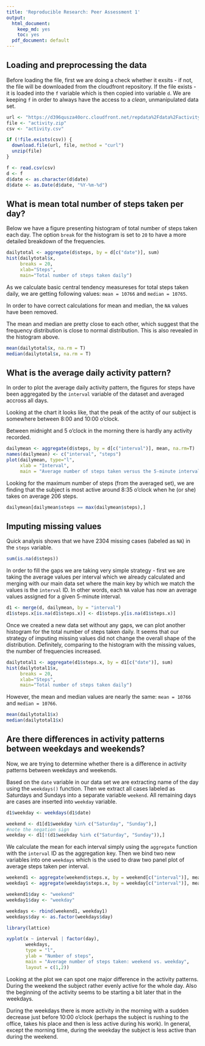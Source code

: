 ```yaml
---
title: 'Reproducible Research: Peer Assessment 1'
output:
  html_document:
    keep_md: yes
    toc: yes
  pdf_document: default
---
```



## Loading and preprocessing the data

Before loading the file, first we are doing a check whether it exsits - if not, the file will be downloaded from the cloudfront repository. If the file exists - it is loaded into the `f` variable which is then copied into variable `d`. We are keeping `f` in order to always have the access to a *clean*, unmanipulated data set.

```r
url <- "https://d396qusza40orc.cloudfront.net/repdata%2Fdata%2Factivity.zip"
file <- "activity.zip"
csv <- "activity.csv"

if (!file.exists(csv)) {
  download.file(url, file, method = "curl")
  unzip(file)
}

f <- read.csv(csv)
d <- f
d$date <- as.character(d$date)
d$date <- as.Date(d$date, "%Y-%m-%d")
```



## What is mean total number of steps taken per day?
Below we have a figure presenting histogram of total number of steps taken each day. The option `break` for the histogram is set to `20` to have a more detailed breakdown of the frequencies.
```r
dailytotal <- aggregate(d$steps, by = d[c("date")], sum)
hist(dailytotal$x, 
     breaks = 20, 
     xlab="Steps", 
     main="Total number of steps taken daily")
```

As we calculate basic central tendency measureses for total steps taken daily, we are getting following values: `mean = 10766` and `median = 10765`.

In order to have correct calculations for mean and median, the `NA` values have been removed.

The mean and median are pretty close to each other, which suggest that the frequency distribution is close to normal distribution. This is also revealed in the histogram above.

```r
mean(dailytotal$x, na.rm = T)
median(dailytotal$x, na.rm = T)
```


## What is the average daily activity pattern?

In order to plot the average daily activity pattern, the figures for steps have been aggregated by the `interval` variable of the dataset and averaged accross all days.

Looking at the chart it looks like, that the peak of the actity of our subject is somewhere between 8:00 and 10:00 o'clock.

Between midnight and 5 o'clock in the morning there is hardly any activity recorded.

```r
dailymean <- aggregate(d$steps, by = d[c("interval")], mean, na.rm=T)
names(dailymean) <- c("interval", "steps")
plot(dailymean, type="l",
     xlab = "Interval",
     main = "Average number of steps taken versus the 5-minute intervals")
```

Looking for the maximum number of steps (from the averaged set), we are finding that the subject is most active around 8:35 o'clock when he (or she) takes on average 206 steps.
```r
dailymean[dailymean$steps == max(dailymean$steps),]
```


## Imputing missing values
Quick analysis shows that we have 2304 missing cases (labeled as `NA`) in the `steps` variable.
```r
sum(is.na(d$steps))
```

In order to fill the gaps we are taking very simple strategy - first we are taking the average values per interval which we already calculated and merging with our main data set where the main key by which we match the values is the `interval` ID. In other words, each `NA` value has now an average values assigned for a given 5-minute interval.
```r
d1 <- merge(d, dailymean, by = "interval")
d1$steps.x[is.na(d1$steps.x)] <- d1$steps.y[is.na(d1$steps.x)]
```

Once we created a new data set without any gaps, we can plot another histogram for the total number of steps taken daily. It seems that our strategy of imputing missing values did not change the overall shape of the distribution. Definitely, comparing to the histogram with the missing values, the number of frequencies increased. 
```r
dailytotal1 <- aggregate(d1$steps.x, by = d1[c("date")], sum)
hist(dailytotal1$x, 
     breaks = 20, 
     xlab="Steps", 
     main="Total number of steps taken daily")
```

However, the mean and median values are nearly the same: `mean = 10766` and `median = 10766`.
```r
mean(dailytotal1$x)
median(dailytotal1$x)
```


## Are there differences in activity patterns between weekdays and weekends?
Now, we are trying to determine whether there is a difference in activity patterns between weekdays and weekends.

Based on the `date` variable in our data set we are extracting name of the day using the `weekdays()` function. Then we extract all cases labeled as Saturdays and Sundays into a separate variable `weekend`. All remaining days are cases are inserted into `weekday` variable.
```r
d1$weekday <- weekdays(d1$date)

weekend <- d1[d1$weekday %in% c("Saturday", "Sunday"),]
#note the negation sign
weekday <- d1[!(d1$weekday %in% c("Saturday", "Sunday")),]
```

We calculate the mean for each interval simply using the `aggregate` function with the `interval` ID as the aggregation key. Then we bind two new variables into one `weekdays` which is the used to draw two panel plot of average steps taken per interval.
```r
weekend1 <- aggregate(weekend$steps.x, by = weekend[c("interval")], mean)
weekday1 <- aggregate(weekday$steps.x, by = weekday[c("interval")], mean)

weekend1$day <- "weekend"
weekday1$day <- "weekday"

weekdays <- rbind(weekend1, weekday1)
weekdays$day <- as.factor(weekdays$day)

library(lattice)

xyplot(x ~ interval | factor(day), 
       weekdays,
       type = "l", 
       ylab = "Number of steps",
       main = "Average number of steps taken: weekend vs. weekday",
       layout = c(1,2))
```
Looking at the plot we can spot one major difference in the activity patterns. During the weekend the subject rather evenly active for the whole day. Also the beginning of the activity seems to be starting a bit later that in the weekdays.

During the weekdays there is more activity in the morning with a sudden decrease just before 10:00 o'clock (perhaps the subject is rushing to the office, takes his place and then is less active during his work). In general, except the morning time, during the weekday the subject is less active than during the weekend.